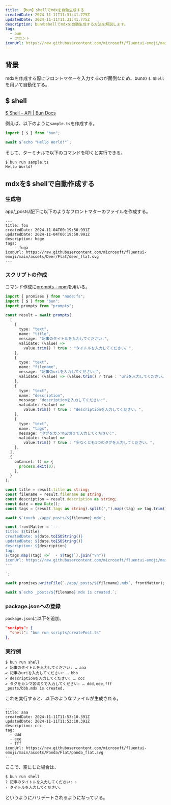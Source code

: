 ```yaml
---
title: 【bun】shellでmdxを自動生成する
createdDate: 2024-11-11T11:31:41.775Z
updatedDate: 2024-11-11T11:31:41.775Z
description: bunのshellでmdxを自動生成する方法を解説します。
tag:
  - bun
  - フロント
iconUrl: https://raw.githubusercontent.com/microsoft/fluentui-emoji/main/assets/Cat/Flat/cat_flat.svg
---
```


## 背景

mdxを作成する際にフロントマターを入力するのが面倒なため、bunの `$ Shell` を用いて自動化する。

## $ shell

[$ Shell – API | Bun Docs](https://bun.sh/docs/runtime/shell)

例えば、以下のように`sample.ts`を作成する。

```ts title="sample.ts"
import { $ } from "bun";

await $`echo "Hello World!"`; 
```

そして、ターミナルで以下のコマンドを叩くと実行できる。

```shellsession title="ターミナル"
$ bun run sample.ts
Hello World!
```

## mdxを$ shellで自動作成する

### 生成物

app/_posts/配下に以下のようなフロントマターのファイルを作成する。

```mdx
---
title: foo
createdDate: 2024-11-04T00:19:50.991Z
updatedDate: 2024-11-04T00:19:50.991Z
description: hoge
tags:
    - fuga
iconUrl: https://raw.githubusercontent.com/microsoft/fluentui-emoji/main/assets/Deer/Flat/deer_flat.svg
---
```

### スクリプトの作成

コマンド作成に[prompts - npm](https://www.npmjs.com/package/prompts)を用いる。

```ts showLineNumbers title="script/createPost.ts"
import { promises } from "node:fs";
import { $ } from "bun";
import prompts from "prompts";

const result = await prompts(
  [
    {
      type: "text",
      name: "title",
      message: "記事のタイトルを入力してください:",
      validate: (value) =>
        value.trim() ? true : "タイトルを入力してください。",
    },
    {
      type: "text",
      name: "filename",
      message: "記事のuriを入力してください:",
      validate: (value) => (value.trim() ? true : "uriを入力してください。"),
    },
    {
      type: "text",
      name: "description",
      message: "descriptionを入力してください:",
      validate: (value) =>
        value.trim() ? true : "descriptionを入力してください。",
    },
    {
      type: "text",
      name: "tags",
      message: "タグをカンマ区切りで入力してください:",
      validate: (value) =>
        value.trim() ? true : "少なくとも1つのタグを入力してください。",
    },
  ],
  {
    onCancel: () => {
      process.exit(0);
    },
  }
);

const title = result.title as string;
const filename = result.filename as string;
const description = result.description as string;
const date = new Date();
const tags = (result.tags as string).split(",").map((tag) => tag.trim());

await $`touch ./app/_posts/${filename}.mdx`;

const frontMatter = `---
title: ${title}
createdDate: ${date.toISOString()}
updatedDate: ${date.toISOString()}
description: ${description}
tag:
${tags.map((tag) =>`  - ${tag}`).join("\n")}
iconUrl: https://raw.githubusercontent.com/microsoft/fluentui-emoji/main/assets/Panda/Flat/panda_flat.svg
---

`;

await promises.writeFile(`./app/_posts/${filename}.mdx`, frontMatter);

await $`echo _posts/${filename}.mdx is created.`;
```

### package.jsonへの登録

`package.json`に以下を追加。

```json title="package.json"
"scripts": {
  "shell": "bun run scripts/createPost.ts"
},
```

### 実行例

```shellsession
$ bun run shell
✔ 記事のタイトルを入力してください: … aaa
✔ 記事のuriを入力してください: … bbb
✔ descriptionを入力してください: … ccc
✔ タグをカンマ区切りで入力してください: … ddd,eee,fff
_posts/bbb.mdx is created.
```

これを実行すると、以下のようなファイルが生成される。

```mdx title="bbb.mdx"
---
title: aaa
createdDate: 2024-11-11T11:53:10.391Z
updatedDate: 2024-11-11T11:53:10.391Z
description: ccc
tag:
  - ddd
  - eee
  - fff
iconUrl: https://raw.githubusercontent.com/microsoft/fluentui-emoji/main/assets/Panda/Flat/panda_flat.svg
---
```

ここで、空にした場合は、

```sellsession title="ターミナル"
$ bun run shell
? 記事のタイトルを入力してください: › 
› タイトルを入力してください。
```

というようにバリデートされるようになっている。
